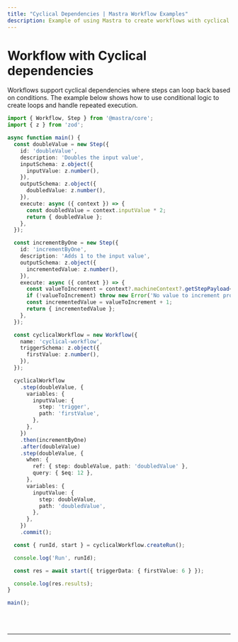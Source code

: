 ```yaml
---
title: "Cyclical Dependencies | Mastra Workflow Examples"
description: Example of using Mastra to create workflows with cyclical dependencies and conditional loops.
---
```



# Workflow with Cyclical dependencies

Workflows support cyclical dependencies where steps can loop back based on conditions. The example below shows how to use conditional logic to create loops and handle repeated execution.

```ts showLineNumbers copy
import { Workflow, Step } from '@mastra/core';
import { z } from 'zod';

async function main() {
  const doubleValue = new Step({
    id: 'doubleValue',
    description: 'Doubles the input value',
    inputSchema: z.object({
      inputValue: z.number(),
    }),
    outputSchema: z.object({
      doubledValue: z.number(),
    }),
    execute: async ({ context }) => {
      const doubledValue = context.inputValue * 2;
      return { doubledValue };
    },
  });

  const incrementByOne = new Step({
    id: 'incrementByOne',
    description: 'Adds 1 to the input value',
    outputSchema: z.object({
      incrementedValue: z.number(),
    }),
    execute: async ({ context }) => {
      const valueToIncrement = context?.machineContext?.getStepPayload<{ firstValue: number }>('trigger')?.firstValue;
      if (!valueToIncrement) throw new Error('No value to increment provided');
      const incrementedValue = valueToIncrement + 1;
      return { incrementedValue };
    },
  });

  const cyclicalWorkflow = new Workflow({
    name: 'cyclical-workflow',
    triggerSchema: z.object({
      firstValue: z.number(),
    }),
  });

  cyclicalWorkflow
    .step(doubleValue, {
      variables: {
        inputValue: {
          step: 'trigger',
          path: 'firstValue',
        },
      },
    })
    .then(incrementByOne)
    .after(doubleValue)
    .step(doubleValue, {
      when: {
        ref: { step: doubleValue, path: 'doubledValue' },
        query: { $eq: 12 },
      },
      variables: {
        inputValue: {
          step: doubleValue,
          path: 'doubledValue',
        },
      },
    })
    .commit();

  const { runId, start } = cyclicalWorkflow.createRun();

  console.log('Run', runId);

  const res = await start({ triggerData: { firstValue: 6 } });

  console.log(res.results);
}

main();
```

<br />
<br />
<hr className="dark:border-[#404040] border-gray-300" />
<br />
<br />
<GithubLink
  link={
    "https://github.com/mastra-ai/mastra/blob/main/examples/basics/workflows/workflow-with-cyclical-deps"
  }
/>
